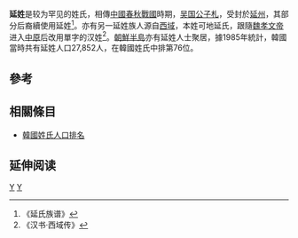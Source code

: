 {{姓氏
|姓氏=延
|繁體=
|簡體=
|拼音=Yán
|注音=ㄧㄢˊ
|中国大陆=
|台湾=
|香港=
|澳门=
|新加坡=
|马来西亚=
|越南=Diên
|韩国=연
|反切=
|同音字=
|堂号=
|郡望=
}}

'''延姓'''是较为罕见的姓氏，相傳[[中國|中國]][[春秋戰國|春秋戰國]]時期，[[吴国|吴国]][[公子札|公子札]]，受封於[[延州|延州]]，其部分后裔續使用延姓<ref>《延氏族谱》</ref>。亦有另一延姓族人源自[[西域|西域]]，本姓可地延氏，跟隨[[魏孝文帝|魏孝文帝]]进入[[中原|中原]]后改用單字的汉姓<ref>《汉书·西域传》</ref>。[[朝鮮半島|朝鮮半島]]亦有延姓人士聚居，據1985年統計，韓國當時共有延姓人口27,852人，在韓國姓氏中排第76位。

==參考==
{{reflist}}

== 相關條目 ==
* [[韓國姓氏人口排名|韓國姓氏人口排名]]

== 延伸阅读 ==
{{Wikisource further reading}}

[[Category:漢姓|Y]]
[[Category:朝鮮語姓氏|Y]]
